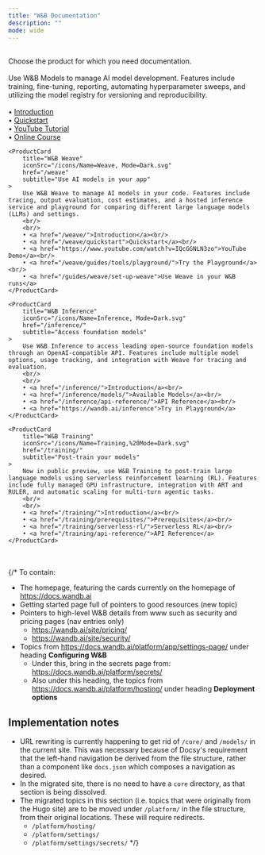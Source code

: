 ```yaml
---
title: "W&B Documentation"
description: ""
mode: wide
---
```



<HomeWrapper>
<br/>
<Banner title="Weights & Biases Documentation" background="/images/support/support_banner.png">
Choose the product for which you need documentation.
</Banner>
<br/>
<br/>

<HomeWrapper padding="mint-px-4 md:mint-px-24">
<div className="grid grid-cols-1 md:grid-cols-2 gap-4">
    <ProductCard
        title="W&B Models"
        iconSrc="/icons/Name=Models, Mode=Dark.svg"
        href="/models"
        subtitle="Develop AI models"
    >
        Use W&B Models to manage AI model development. Features include training, fine-tuning, reporting, automating hyperparameter sweeps, and utilizing the model registry for versioning and reproducibility.
        <br/>
        <br/>
        • <a href="/models/">Introduction</a><br/>
        • <a href="/models/quickstart/">Quickstart</a><br/>
        • <a href="https://www.youtube.com/watch?v=tHAFujRhZLA">YouTube Tutorial</a><br/>
        • <a href="https://wandb.ai/site/courses/101/">Online Course</a>
    </ProductCard>

    <ProductCard
        title="W&B Weave"
        iconSrc="/icons/Name=Weave, Mode=Dark.svg"
        href="/weave"
        subtitle="Use AI models in your app"
    >   
        Use W&B Weave to manage AI models in your code. Features include tracing, output evaluation, cost estimates, and a hosted inference service and playground for comparing different large language models (LLMs) and settings.
        <br/>
        <br/>
        • <a href="/weave/">Introduction</a><br/>
        • <a href="/weave/quickstart">Quickstart</a><br/>
        • <a href="https://www.youtube.com/watch?v=IQcGGNLN3zo">YouTube Demo</a><br/>
        • <a href="/weave/guides/tools/playground/">Try the Playground</a><br/>
        • <a href="/guides/weave/set-up-weave">Use Weave in your W&B runs</a>
    </ProductCard>
    
    <ProductCard
        title="W&B Inference"
        iconSrc="/icons/Name=Inference, Mode=Dark.svg"
        href="/inference/"
        subtitle="Access foundation models"
    >
        Use W&B Inference to access leading open-source foundation models through an OpenAI-compatible API. Features include multiple model options, usage tracking, and integration with Weave for tracing and evaluation.
        <br/>
        <br/>
        • <a href="/inference/">Introduction</a><br/>
        • <a href="/inference/models/">Available Models</a><br/>
        • <a href="/inference/api-reference/">API Reference</a><br/>
        • <a href="https://wandb.ai/inference">Try in Playground</a>
    </ProductCard>

    <ProductCard
        title="W&B Training"
        iconSrc="/icons/Name=Training,%20Mode=Dark.svg"
        href="/training/"
        subtitle="Post-train your models"
    >
        Now in public preview, use W&B Training to post-train large language models using serverless reinforcement learning (RL). Features include fully managed GPU infrastructure, integration with ART and RULER, and automatic scaling for multi-turn agentic tasks.
        <br/>
        <br/>
        • <a href="/training/">Introduction</a><br/>
        • <a href="/training/prerequisites/">Prerequisites</a><br/>
        • <a href="/training/serverless-rl/">Serverless RL</a><br/>
        • <a href="/training/api-reference/">API Reference</a>
    </ProductCard>
</div>
</HomeWrapper>
</HomeWrapper>
<br/>
<br/>
{/* To contain:

- The homepage, featuring the cards currently on the homepage of https://docs.wandb.ai
- Getting started page full of pointers to good resources (new topic)
- Pointers to high-level W&B details from www such as security and pricing pages (nav entries only)
    - https://wandb.ai/site/pricing/
    - https://wandb.ai/site/security/
- Topics from https://docs.wandb.ai/platform/app/settings-page/ under heading **Configuring W&B**
    - Under this, bring in the secrets page from: https://docs.wandb.ai/platform/secrets/
    - Also under this heading, the topics from https://docs.wandb.ai/platform/hosting/ under heading **Deployment options**

## Implementation notes

- URL rewriting is currently happening to get rid of `/core/` and `/models/` in the current site. This was necessary because of Docsy's requirement that the left-hand navigation be derived from the file structure, rather than a component like `docs.json` which composes a navigation as desired. 
- In the migrated site, there is no need to have a `core` directory, as that section is being dissolved. 
- The migrated topics in this section (i.e. topics that were originally from the Hugo site) are to be moved under `/platform/` in the file structure, from their original locations. These will require redirects.
    - `/platform/hosting/`
    - `/platform/settings/`
    - `/platform/settings/secrets/` */}
